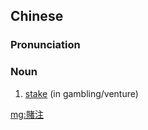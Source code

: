 {{also|赌注}}
==Chinese==
{{zh-forms|s=赌注}}

===Pronunciation===
{{zh-pron
|m=dǔzhù
|c=dou2 zyu3
|cat=n
}}

===Noun===
{{zh-noun}}

# [[stake]] (in gambling/venture)

[[mg:賭注]]